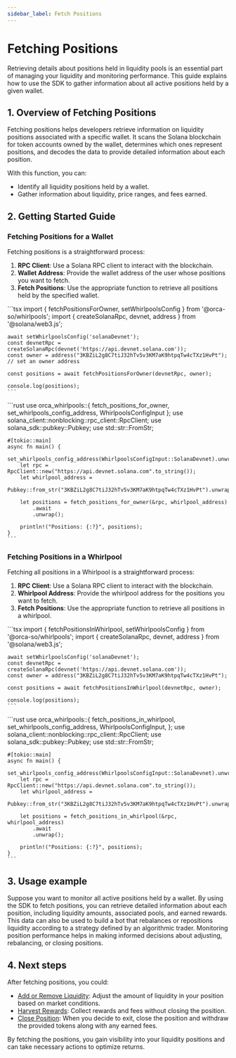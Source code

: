 ```yaml
---
sidebar_label: Fetch Positions
---
```


# Fetching Positions
Retrieving details about positions held in liquidity pools is an essential part of managing your liquidity and monitoring performance. This guide explains how to use the SDK to gather information about all active positions held by a given wallet.

## 1. Overview of Fetching Positions
Fetching positions helps developers retrieve information on liquidity positions associated with a specific wallet. It scans the Solana blockchain for token accounts owned by the wallet, determines which ones represent positions, and decodes the data to provide detailed information about each position.

With this function, you can:
- Identify all liquidity positions held by a wallet.
- Gather information about liquidity, price ranges, and fees earned.

## 2. Getting Started Guide

### Fetching Positions for a Wallet
Fetching positions is a straightforward process:

1. **RPC Client**: Use a Solana RPC client to interact with the blockchain.
2. **Wallet Address**: Provide the wallet address of the user whose positions you want to fetch.
3. **Fetch Positions**: Use the appropriate function to retrieve all positions held by the specified wallet.

<Tabs groupId="programming-languages">
  <TabItem value="ts" label="Typescript" default>
    ```tsx
    import { fetchPositionsForOwner, setWhirlpoolsConfig } from '@orca-so/whirlpools';
    import { createSolanaRpc, devnet, address } from '@solana/web3.js';

    await setWhirlpoolsConfig('solanaDevnet');
    const devnetRpc = createSolanaRpc(devnet('https://api.devnet.solana.com'));
    const owner = address("3KBZiL2g8C7tiJ32hTv5v3KM7aK9htpqTw4cTXz1HvPt"); // set an owner address

    const positions = await fetchPositionsForOwner(devnetRpc, owner);

    console.log(positions);
    ```
  </TabItem>
  <TabItem value="rust" label="Rust">
    ```rust
    use orca_whirlpools::{
        fetch_positions_for_owner, set_whirlpools_config_address, WhirlpoolsConfigInput
    };
    use solana_client::nonblocking::rpc_client::RpcClient;
    use solana_sdk::pubkey::Pubkey;
    use std::str::FromStr;

    #[tokio::main]
    async fn main() {
        set_whirlpools_config_address(WhirlpoolsConfigInput::SolanaDevnet).unwrap();
        let rpc = RpcClient::new("https://api.devnet.solana.com".to_string());
        let whirlpool_address =
            Pubkey::from_str("3KBZiL2g8C7tiJ32hTv5v3KM7aK9htpqTw4cTXz1HvPt").unwrap();

        let positions = fetch_positions_for_owner(&rpc, whirlpool_address)
            .await
            .unwrap();

        println!("Positions: {:?}", positions);
    }
    ```
  </TabItem>
</Tabs>

### Fetching Positions in a Whirlpool
Fetching all positions in a Whirlpool is a straightforward process:

1. **RPC Client**: Use a Solana RPC client to interact with the blockchain.
2. **Whirlpool Address**: Provide the whirlpool address for the positions you want to fetch.
3. **Fetch Positions**: Use the appropriate function to retrieve all positions in a whirlpool.

<Tabs groupId="programming-languages">
  <TabItem value="ts" label="Typescript" default>
    ```tsx
    import { fetchPositionsInWhirlpool, setWhirlpoolsConfig } from '@orca-so/whirlpools';
    import { createSolanaRpc, devnet, address } from '@solana/web3.js';

    await setWhirlpoolsConfig('solanaDevnet');
    const devnetRpc = createSolanaRpc(devnet('https://api.devnet.solana.com'));
    const owner = address("3KBZiL2g8C7tiJ32hTv5v3KM7aK9htpqTw4cTXz1HvPt");

    const positions = await fetchPositionsInWhirlpool(devnetRpc, owner);

    console.log(positions);
    ```
  </TabItem>
  <TabItem value="rust" label="Rust">
    ```rust
    use orca_whirlpools::{
        fetch_positions_in_whirlpool, set_whirlpools_config_address, WhirlpoolsConfigInput,
    };
    use solana_client::nonblocking::rpc_client::RpcClient;
    use solana_sdk::pubkey::Pubkey;
    use std::str::FromStr;

    #[tokio::main]
    async fn main() {
        set_whirlpools_config_address(WhirlpoolsConfigInput::SolanaDevnet).unwrap();
        let rpc = RpcClient::new("https://api.devnet.solana.com".to_string());
        let whirlpool_address =
            Pubkey::from_str("3KBZiL2g8C7tiJ32hTv5v3KM7aK9htpqTw4cTXz1HvPt").unwrap();

        let positions = fetch_positions_in_whirlpool(&rpc, whirlpool_address)
            .await
            .unwrap();

        println!("Positions: {:?}", positions);
    }
    ```
  </TabItem>
</Tabs>

## 3. Usage example
Suppose you want to monitor all active positions held by a wallet. By using the SDK to fetch positions, you can retrieve detailed information about each position, including liquidity amounts, associated pools, and earned rewards. This data can also be used to build a bot that rebalances or repositions liquidity according to a strategy defined by an algorithmic trader. Monitoring position performance helps in making informed decisions about adjusting, rebalancing, or closing positions.

## 4. Next steps
After fetching positions, you could:

- [Add or Remove Liquidity](03-Adjust%20Liquidity.mdx): Adjust the amount of liquidity in your position based on market conditions.
- [Harvest Rewards](04-Harvest.mdx): Collect rewards and fees without closing the position.
- [Close Position](05-Close%20Position.mdx): When you decide to exit, close the position and withdraw the provided tokens along with any earned fees.

By fetching the positions, you gain visibility into your liquidity positions and can take necessary actions to optimize returns.
